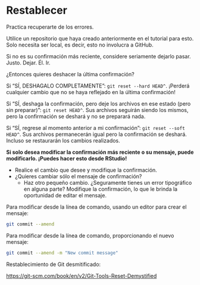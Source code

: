 # Restablecer {#sec-reset}

Practica recuperarte de los errores.

Utilice un repositorio que haya creado anteriormente en el tutorial para esto. Solo necesita ser local, es decir, esto no involucra a GitHub.

Si no es su confirmación más reciente, considere seriamente dejarlo pasar. Justo. Dejar. Él. Ir.

¿Entonces quieres deshacer la última confirmación?

Si "SÍ, DESHAGALO COMPLETAMENTE": `git reset --hard HEAD^`. ¡Perderá cualquier cambio que no se haya reflejado en la última confirmación!

Si "SÍ, deshaga la confirmación, pero deje los archivos en ese estado (pero sin preparar)": `git reset HEAD^`. Sus archivos seguirán siendo los mismos, pero la confirmación se deshará y no se preparará nada.

Si "SÍ, regrese al momento anterior a mi confirmación": `git reset --soft HEAD^`. Sus archivos permanecerán igual pero la confirmación se deshará. Incluso se restaurarán los cambios realizados.

**Si solo desea modificar la confirmación más reciente o su mensaje, puede modificarlo. ¡Puedes hacer esto desde RStudio!**

-   Realice el cambio que desee y modifique la confirmación.
- ¿Quieres cambiar sólo el mensaje de confirmación?
    -   Haz otro pequeño cambio. ¿Seguramente tienes un error tipográfico en alguna parte? Modifique la confirmación, lo que le brinda la oportunidad de editar el mensaje.

Para modificar desde la línea de comando, usando un editor para crear el mensaje:

``` bash
git commit --amend
```

Para modificar desde la línea de comando, proporcionando el nuevo mensaje:

``` bash
git commit --amend -m "New commit message"
```

Restablecimiento de Git desmitificado:

<https://git-scm.com/book/en/v2/Git-Tools-Reset-Demystified>
